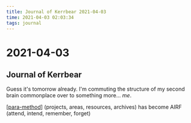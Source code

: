 ```yaml
---
title: Journal of Kerrbear 2021-04-03
time: 2021-04-03 02:03:34
tags: journal
---
```


# 2021-04-03

## Journal of Kerrbear

Guess it's tomorrow already.
I'm commuting the structure of my second brain commonplace over to something more… _me_.

[[para-method]] (projects, areas, resources, archives) has become AIRF (attend, intend, remember, forget)



[//begin]: # "Autogenerated link references for markdown compatibility"
[para-method]: ../../intend/para-method "PARA method"
[//end]: # "Autogenerated link references"
